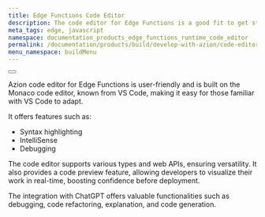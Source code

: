 ```yaml
---
title: Edge Functions Code Editor
description: The code editor for Edge Functions is a good fit to get started developing at the edge.
meta_tags: edge, javascript
namespace: documentation_products_edge_functions_runtime_code_editor
permalink: /documentation/products/build/develop-with-azion/code-editor/
menu_namespace: buildMenu
---
```



<Button href="/en/documentation/products/edge-application/edge-functions/runtime-api/code-editor/" text="go to azion code editor reference" variant="secondary" target="_blank"></Button>

Azion code editor for Edge Functions is user-friendly and is built on the Monaco code editor, known from VS Code, making it easy for those familiar with VS Code to adapt. 

It offers features such as:

- Syntax highlighting
- IntelliSense
- Debugging

The code editor supports various types and web APIs, ensuring versatility. It also provides a code preview feature, allowing developers to visualize their work in real-time, boosting confidence before deployment.
 
The integration with ChatGPT offers valuable functionalities such as debugging, code refactoring, explanation, and code generation.

